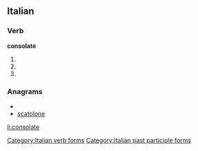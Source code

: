 ==Italian==

===Verb===
'''consolate'''

# {{conjugation of|consolare||2|p|pres|ind|lang=it}}
# {{conjugation of|consolare||2|p|imp|lang=it}}
# {{form of|[[feminine|Feminine]] plural|consolato}}

===Anagrams===
* {{alphagram|acelnoost}}
* [[scatolone#Italian|scatolone]]

[[Category:Italian verb forms]]
[[Category:Italian past participle forms]]

[[li:consolate]]